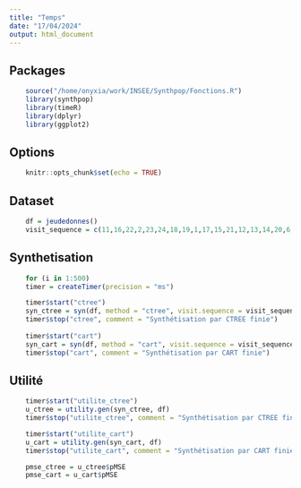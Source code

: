 ```yaml
---
title: "Temps"
date: "17/04/2024"
output: html_document
---
```


## Packages
```r
    source("/home/onyxia/work/INSEE/Synthpop/Fonctions.R")
    library(synthpop)
    library(timeR)
    library(dplyr)
    library(ggplot2)
```

## Options
```r
    knitr::opts_chunk$set(echo = TRUE)
```

## Dataset
```r
    df = jeudedonnes()
    visit_sequence = c(11,16,22,2,23,24,18,19,1,17,15,21,12,13,14,20,6,3,9,4,10,8,5,7)
```

## Synthetisation
```r
    for (i in 1:500)
    timer = createTimer(precision = "ms")

    timer$start("ctree")
    syn_ctree = syn(df, method = "ctree", visit.sequence = visit_sequence)
    timer$stop("ctree", comment = "Synthétisation par CTREE finie")
    
    timer$start("cart")
    syn_cart = syn(df, method = "cart", visit.sequence = visit_sequence)
    timer$stop("cart", comment = "Synthétisation par CART finie")
```

## Utilité
```r
    timer$start("utilite_ctree")
    u_ctree = utility.gen(syn_ctree, df)
    timer$stop("utilite_ctree", comment = "Synthétisation par CTREE finie")

    timer$start("utilite_cart")
    u_cart = utility.gen(syn_cart, df)
    timer$stop("utilite_cart", comment = "Synthétisation par CART finie")

    pmse_ctree = u_ctree$pMSE
    pmse_cart = u_cart$pMSE
```